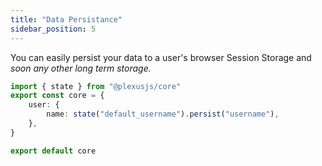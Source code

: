 ```yaml
---
title: "Data Persistance"
sidebar_position: 5
---
```


You can easily persist your data to a user's browser Session Storage and <em>soon any other long term storage.</em>

```ts title="/core/index.ts"
import { state } from "@plexusjs/core"
export const core = {
	user: {
		name: state("default_username").persist("username"),
	},
}

export default core
```
